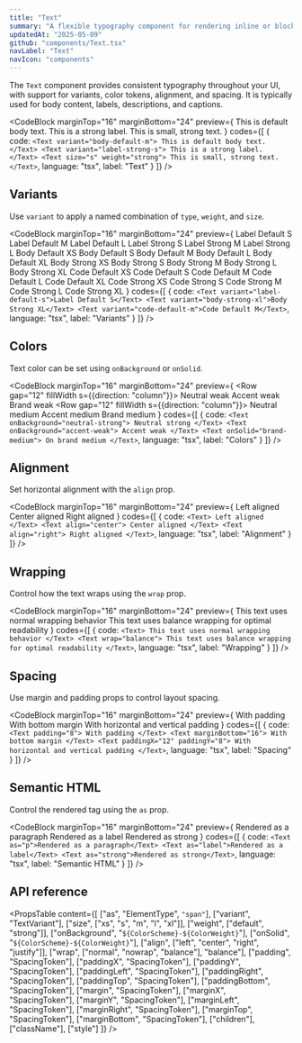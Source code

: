 ```yaml
---
title: "Text"
summary: "A flexible typography component for rendering inline or block text with configurable font styles, spacing, and color."
updatedAt: "2025-05-09"
github: "components/Text.tsx"
navLabel: "Text"
navIcon: "components"
---
```


The `Text` component provides consistent typography throughout your UI, with support for variants, color tokens, alignment, and spacing. It is typically used for body content, labels, descriptions, and captions.

<CodeBlock
  marginTop="16"
  marginBottom="24"
  preview={
    <Column gap="12">
      <Text variant="body-default-m">This is default body text.</Text>
      <Text variant="label-strong-s">This is a strong label.</Text>
      <Text size="s" weight="strong">This is small, strong text.</Text>
    </Column>
  }
  codes={[
    {
      code:
`<Text variant="body-default-m">
  This is default body text.
</Text>
<Text variant="label-strong-s">
  This is a strong label.
</Text>
<Text size="s" weight="strong">
  This is small, strong text.
</Text>`,
      language: "tsx",
      label: "Text"
    }
  ]}
/>

## Variants

Use `variant` to apply a named combination of `type`, `weight`, and `size`.

<CodeBlock
  marginTop="16"
  marginBottom="24"
  preview={
    <Column gap="12" fillWidth>
      <Text variant="label-default-s">Label Default S</Text>
      <Text variant="label-default-m">Label Default M</Text>
      <Text variant="label-default-l">Label Default L</Text>
      <Text variant="label-strong-s">Label Strong S</Text>
      <Text variant="label-strong-m">Label Strong M</Text>
      <Text variant="label-strong-l">Label Strong L</Text>
      <Text variant="body-default-xs">Body Default XS</Text>
      <Text variant="body-default-s">Body Default S</Text>
      <Text variant="body-default-m">Body Default M</Text>
      <Text variant="body-default-l">Body Default L</Text>
      <Text variant="body-default-xl">Body Default XL</Text>
      <Text variant="body-strong-xs">Body Strong XS</Text>
      <Text variant="body-strong-s">Body Strong S</Text>
      <Text variant="body-strong-m">Body Strong M</Text>
      <Text variant="body-strong-l">Body Strong L</Text>
      <Text variant="body-strong-xl">Body Strong XL</Text>
      <Text variant="code-default-xs">Code Default XS</Text>
      <Text variant="code-default-s">Code Default S</Text>
      <Text variant="code-default-m">Code Default M</Text>
      <Text variant="code-default-l">Code Default L</Text>
      <Text variant="code-default-xl">Code Default XL</Text>
      <Text variant="code-strong-xs">Code Strong XS</Text>
      <Text variant="code-strong-s">Code Strong S</Text>
      <Text variant="code-strong-m">Code Strong M</Text>
      <Text variant="code-strong-l">Code Strong L</Text>
      <Text variant="code-strong-xl">Code Strong XL</Text>
    </Column>
  }
  codes={[
    {
      code:
`<Text variant="label-default-s">Label Default S</Text>
<Text variant="body-strong-xl">Body Strong XL</Text>
<Text variant="code-default-m">Code Default M</Text>`,
      language: "tsx",
      label: "Variants"
    }
  ]}
/>

## Colors

Text color can be set using `onBackground` or `onSolid`.

<CodeBlock
  marginTop="16"
  marginBottom="24"
  preview={
    <Column fillWidth gap="16" textVariant="label-default-s">
    <Row gap="12" fillWidth s={{direction: "column"}}>
      <Row gap="12" fillWidth radius="l" padding="12" horizontal="center">
        <Text onBackground="neutral-weak">Neutral weak</Text>
      </Row>
      <Row gap="12" fillWidth radius="l" padding="12" horizontal="center">
        <Text onBackground="accent-weak">Accent weak</Text>
      </Row>
      <Row gap="12" fillWidth radius="l" padding="12" horizontal="center">
        <Text onBackground="brand-weak">Brand weak</Text>
      </Row>
    </Row>
    <Row gap="12" fillWidth s={{direction: "column"}}>
      <Row gap="12" solid="neutral-medium" fillWidth radius="l" padding="12" horizontal="center">
        <Text onSolid="neutral-weak">Neutral medium</Text>
      </Row>
      <Row gap="12" solid="accent-medium" fillWidth radius="l" padding="12" horizontal="center">
        <Text onSolid="accent-weak">Accent medium</Text>
      </Row>
      <Row gap="12" solid="brand-medium" fillWidth radius="l" padding="12" horizontal="center">
        <Text onSolid="brand-weak">Brand medium</Text>
      </Row>
    </Row>
    </Column>
  }
  codes={[
    {
      code:
`<Text onBackground="neutral-strong">
    Neutral strong
</Text>
<Text onBackground="accent-weak">
    Accent weak
</Text>
<Text onSolid="brand-medium">
    On brand medium
</Text>`,
      language: "tsx",
      label: "Colors"
    }
  ]}
/>

## Alignment

Set horizontal alignment with the `align` prop.

<CodeBlock
  marginTop="16"
  marginBottom="24"
  preview={
    <Column gap="12" fillWidth>
      <Text>
        Left aligned
      </Text>
      <Text align="center">
        Center aligned
      </Text>
      <Text align="right">
        Right aligned
      </Text>
    </Column>
  }
  codes={[
    {
      code:
`<Text>
    Left aligned
</Text>
<Text align="center">
    Center aligned
</Text>
<Text align="right">
    Right aligned
</Text>`,
      language: "tsx",
      label: "Alignment"
    }
  ]}
/>

## Wrapping

Control how the text wraps using the `wrap` prop.

<CodeBlock
  marginTop="16"
  marginBottom="24"
  preview={
    <Column gap="24" textVariant="body-default-xl" maxWidth={20}>
      <Text>This text uses normal wrapping behavior</Text>
      <Text wrap="balance">This text uses balance wrapping for optimal readability</Text>
    </Column>
  }
  codes={[
    {
      code:
`<Text>
    This text uses normal wrapping behavior
</Text>
<Text wrap="balance">
    This text uses balance wrapping for optimal readability
</Text>`,
      language: "tsx",
      label: "Wrapping"
    }
  ]}
/>

## Spacing

Use margin and padding props to control layout spacing.

<CodeBlock
  marginTop="16"
  marginBottom="24"
  preview={
    <Column gap="12">
      <Text padding="8">With padding</Text>
      <Text marginBottom="16">With bottom margin</Text>
      <Text paddingX="12" paddingY="8">With horizontal and vertical padding</Text>
    </Column>
  }
  codes={[
    {
      code:
`<Text padding="8">
    With padding
</Text>
<Text marginBottom="16">
    With bottom margin
</Text>
<Text paddingX="12" paddingY="8">
    With horizontal and vertical padding
</Text>`,
      language: "tsx",
      label: "Spacing"
    }
  ]}
/>

## Semantic HTML

Control the rendered tag using the `as` prop.

<CodeBlock
  marginTop="16"
  marginBottom="24"
  preview={
    <Column gap="12">
      <Text as="p">Rendered as a paragraph</Text>
      <Text as="label">Rendered as a label</Text>
      <Text as="strong">Rendered as strong</Text>
    </Column>
  }
  codes={[
    {
      code:
`<Text as="p">Rendered as a paragraph</Text>
<Text as="label">Rendered as a label</Text>
<Text as="strong">Rendered as strong</Text>`,
      language: "tsx",
      label: "Semantic HTML"
    }
  ]}
/>

## API reference

<PropsTable
  content={[
    ["as", "ElementType", `"span"`],
    ["variant", "TextVariant"],
    ["size", ["xs", "s", "m", "l", "xl"]],
    ["weight", ["default", "strong"]],
    ["onBackground", "`${ColorScheme}-${ColorWeight}`"],
    ["onSolid", "`${ColorScheme}-${ColorWeight}`"],
    ["align", ["left", "center", "right", "justify"]],
    ["wrap", ["normal", "nowrap", "balance"], "balance"],
    ["padding", "SpacingToken"],
    ["paddingX", "SpacingToken"],
    ["paddingY", "SpacingToken"],
    ["paddingLeft", "SpacingToken"],
    ["paddingRight", "SpacingToken"],
    ["paddingTop", "SpacingToken"],
    ["paddingBottom", "SpacingToken"],
    ["margin", "SpacingToken"],
    ["marginX", "SpacingToken"],
    ["marginY", "SpacingToken"],
    ["marginLeft", "SpacingToken"],
    ["marginRight", "SpacingToken"],
    ["marginTop", "SpacingToken"],
    ["marginBottom", "SpacingToken"],
    ["children"],
    ["className"],
    ["style"]
  ]}
/>